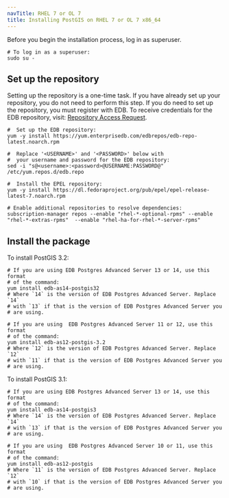 ```yaml
---
navTitle: RHEL 7 or OL 7
title: Installing PostGIS on RHEL 7 or OL 7 x86_64
---
```


Before you begin the installation process, log in as superuser.

```shell
# To log in as a superuser:
sudo su -
```

## Set up the repository

Setting up the repository is a one-time task. If you have already set up your repository, you do not need to perform this step. If you do need to set up the repository, you must register with EDB. To receive credentials for the EDB repository, visit: [Repository Access Request](https://www.enterprisedb.com/repository-access-request).

```shell
#  Set up the EDB repository:
yum -y install https://yum.enterprisedb.com/edbrepos/edb-repo-latest.noarch.rpm

#  Replace '<USERNAME>' and '<PASSWORD>' below with
#  your username and password for the EDB repository:
sed -i "s@<username>:<password>@USERNAME:PASSWORD@" /etc/yum.repos.d/edb.repo

#  Install the EPEL repository:
yum -y install https://dl.fedoraproject.org/pub/epel/epel-release-latest-7.noarch.rpm

# Enable additional repositories to resolve dependencies:
subscription-manager repos --enable "rhel-*-optional-rpms" --enable "rhel-*-extras-rpms"  --enable "rhel-ha-for-rhel-*-server-rpms"
```

## Install the package

To install PostGIS 3.2: 

```shell
# If you are using EDB Postgres Advanced Server 13 or 14, use this format
# of the command:
yum install edb-as14-postgis32
# Where `14` is the version of EDB Postgres Advanced Server. Replace `14`
# with `13` if that is the version of EDB Postgres Advanced Server you
# are using.

# If you are using  EDB Postgres Advanced Server 11 or 12, use this format
# of the command:
yum install edb-as12-postgis-3.2
# Where `12` is the version of EDB Postgres Advanced Server. Replace `12`
# with `11` if that is the version of EDB Postgres Advanced Server you
# are using.
```

To install PostGIS 3.1:

```shell
# If you are using EDB Postgres Advanced Server 13 or 14, use this format
# of the command:
yum install edb-as14-postgis3
# Where `14` is the version of EDB Postgres Advanced Server. Replace `14`
# with `13` if that is the version of EDB Postgres Advanced Server you
# are using.

# If you are using  EDB Postgres Advanced Server 10 or 11, use this format
# of the command:
yum install edb-as12-postgis
# Where `11` is the version of EDB Postgres Advanced Server. Replace `12`
# with `10` if that is the version of EDB Postgres Advanced Server you
# are using.
```